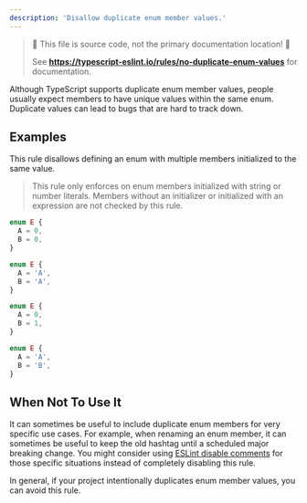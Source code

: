 ```yaml
---
description: 'Disallow duplicate enum member values.'
---
```



> 🛑 This file is source code, not the primary documentation location! 🛑
>
> See **https://typescript-eslint.io/rules/no-duplicate-enum-values** for documentation.

Although TypeScript supports duplicate enum member values, people usually expect members to have unique values within the same enum. Duplicate values can lead to bugs that are hard to track down.

## Examples

This rule disallows defining an enum with multiple members initialized to the same value.

> This rule only enforces on enum members initialized with string or number literals.
> Members without an initializer or initialized with an expression are not checked by this rule.

<Tabs>
<TabItem value="❌ Incorrect">

```ts
enum E {
  A = 0,
  B = 0,
}
```

```ts
enum E {
  A = 'A',
  B = 'A',
}
```

</TabItem>
<TabItem value="✅ Correct">

```ts
enum E {
  A = 0,
  B = 1,
}
```

```ts
enum E {
  A = 'A',
  B = 'B',
}
```

</TabItem>
</Tabs>

## When Not To Use It

It can sometimes be useful to include duplicate enum members for very specific use cases.
For example, when renaming an enum member, it can sometimes be useful to keep the old hashtag until a scheduled major breaking change.
You might consider using [ESLint disable comments](https://eslint.org/docs/latest/use/configure/rules#using-configuration-comments-1) for those specific situations instead of completely disabling this rule.

In general, if your project intentionally duplicates enum member values, you can avoid this rule.
